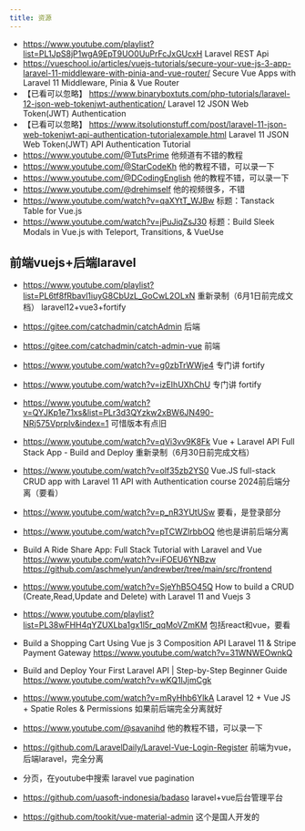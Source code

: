 ```yaml
---
title: 资源
---
```


- https://www.youtube.com/playlist?list=PL1JpS8jP1wgA9EpT9UO0UuPrFcJxGUcxH Laravel REST Api
- https://vueschool.io/articles/vuejs-tutorials/secure-your-vue-js-3-app-laravel-11-middleware-with-pinia-and-vue-router/ Secure Vue Apps with Laravel 11 Middleware, Pinia & Vue Router
- 【已看可以忽略】 https://www.binaryboxtuts.com/php-tutorials/laravel-12-json-web-tokenjwt-authentication/ Laravel 12 JSON Web Token(JWT) Authentication
- 【已看可以忽略】 https://www.itsolutionstuff.com/post/laravel-11-json-web-tokenjwt-api-authentication-tutorialexample.html Laravel 11 JSON Web Token(JWT) API Authentication Tutorial
- https://www.youtube.com/@TutsPrime 他频道有不错的教程
- https://www.youtube.com/@StarCodeKh 他的教程不错，可以录一下
- https://www.youtube.com/@DCodingEnglish 他的教程不错，可以录一下
- https://www.youtube.com/@drehimself 他的视频很多，不错
- https://www.youtube.com/watch?v=qaXYtT_WJBw 标题：Tanstack Table for Vue.js
- https://www.youtube.com/watch?v=jPuJiqZsJ30 标题：Build Sleek Modals in Vue.js with Teleport, Transitions, & VueUse

## 前端vuejs+后端laravel

- https://www.youtube.com/playlist?list=PL6tf8fRbavl1iuyG8CbUzL_GoCwL2OLxN 重新录制（6月1日前完成文档）
  laravel12+vue3+fortify
- https://gitee.com/catchadmin/catchAdmin 后端
- https://gitee.com/catchadmin/catch-admin-vue 前端
- https://www.youtube.com/watch?v=g0zbTrWWje4 专门讲 fortify
- https://www.youtube.com/watch?v=izEIhUXhChU 专门讲 fortify
- https://www.youtube.com/watch?v=QYJKp1e71xs&list=PLr3d3QYzkw2xBW6JN490-NRj575Vprplv&index=1 可惜版本有点旧
- https://www.youtube.com/watch?v=qVi3vv9K8Fk Vue + Laravel API Full Stack App - Build and Deploy 重新录制（6月30日前完成文档）
- https://www.youtube.com/watch?v=olf35zb2YS0 Vue.JS full-stack CRUD app with Laravel 11 API with Authentication course 2024前后端分离（要看）
- https://www.youtube.com/watch?v=p_nR3YUtUSw 要看，是登录部分
- https://www.youtube.com/watch?v=pTCWZlrbbOQ 他也是讲前后端分离
- Build A Ride Share App: Full Stack Tutorial with Laravel and Vue https://www.youtube.com/watch?v=iFOEU6YNBzw https://github.com/aschmelyun/andrewber/tree/main/src/frontend
- https://www.youtube.com/watch?v=SjeYhB5O45Q How to build a CRUD (Create,Read,Update and Delete) with Laravel 11 and Vuejs 3
- https://www.youtube.com/playlist?list=PL38wFHH4qYZUXLba1gx1l5r_qqMoVZmKM 包括react和vue，要看
- Build a Shopping Cart Using Vue js 3 Composition API Laravel 11 & Stripe Payment Gateway https://www.youtube.com/watch?v=31WNWEOwnkQ
- Build and Deploy Your First Laravel API | Step-by-Step Beginner Guide https://www.youtube.com/watch?v=wKQ1IJjmCgk
- https://www.youtube.com/watch?v=mRyHhb6YlkA Laravel 12 + Vue JS + Spatie Roles & Permissions 如果前后端完全分离就好
- https://www.youtube.com/@savanihd 他的教程不错，可以录一下
- https://github.com/LaravelDaily/Laravel-Vue-Login-Register 前端为vue，后端laravel，完全分离

- 分页，在youtube中搜索 laravel vue pagination
- https://github.com/uasoft-indonesia/badaso laravel+vue后台管理平台
- https://github.com/tookit/vue-material-admin 这个是国人开发的
